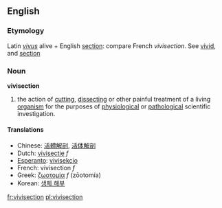 {{wikipedia}}
==English==
===Etymology===
Latin ''[[vivus]]'' alive + English [[section]]: compare French ''vivisection''.  See [[vivid]], and [[section]]

===Noun===
'''vivisection'''

#the action of [[cutting]], [[dissect|dissecting]] or other painful treatment of a living [[organism]] for the purposes of [[physiology|physiological]] or [[pathology|pathological]] scientific investigation.

====Translations====
*Chinese: [[活體解剖]], [[活体解剖]]
*Dutch: [[vivisectie]] ''f''
*[[Esperanto]]: [[vivisekcio]]
*French: vivisection ''f''
*Greek: [[ζωοτομία]] ''f'' (zōotomía)
*Korean: [[생체 해부]]
[[fr:vivisection]]
[[pl:vivisection]]